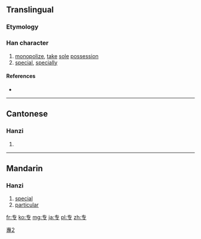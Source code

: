 {{also|專|専}} <!-- may be replaced by zh-forms -->
==Translingual==
{{stroke order}}
{{ja-forms|[[専]]|专|[[專]]}}

===Etymology===
{{Han simp|專}}

[[Category:CJKV characters simplified differently in Japan and China|專2]]

===Han character===
{{Han char|rn=1|rad=一|as=03|sn=4|four=|canj=QNI}}

# [[monopolize]], [[take]] [[sole]] [[possession]]
# [[special]], [[specially]]

====References====
* {{Han ref|kx=0077.061|hdz=10010.050|uh=4E13|ud=19987}}

----

==Cantonese==

===Hanzi===
{{yue-hanzi|jyut=|y=jyun1|tra=專}}

# {{defn|lang=yue|sort=一03}}

----

==Mandarin==

===Hanzi===
{{cmn-hanzi|tra=專|pin=[[zhuān]] ([[zhuan1]])|wg=chuan<sup>1</sup>}}

# [[special]]
# [[particular]]

[[fr:专]]
[[ko:专]]
[[mg:专]]
[[ja:专]]
[[pl:专]]
[[zh:专]]